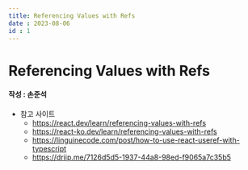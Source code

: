 ```yaml
---
title: Referencing Values with Refs 
date : 2023-08-06
id : 1
---
```



# Referencing Values with Refs 
#### 작성 : 손준석

- 참고 사이트
   - https://react.dev/learn/referencing-values-with-refs
   - https://react-ko.dev/learn/referencing-values-with-refs
   - https://linguinecode.com/post/how-to-use-react-useref-with-typescript
   - https://driip.me/7126d5d5-1937-44a8-98ed-f9065a7c35b5
     

